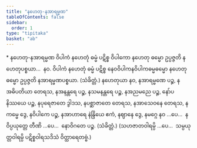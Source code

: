 ```yaml
---
title: "နဟေတု-နအာရမ္မဏ"
tableOfContents: false
sidebar:
  order: 1
type: "tipitaka"
basket: "ab"
---
```



<DynamicBreadcrumb />

<Paragraph type="center">
* နဟေတု-နအာရမ္မဏ
</Paragraph>

<Division number="45">

<Paragraph number="148">
ဝိပါကံ နဟေတုံ ဓမ္မံ ပဋိစ္စ ဝိပါကော နဟေတု ဓမ္မော ဥပ္ပဇ္ဇတိ နဟေတုပစ္စယာ…  နဝ.
</Paragraph>

<Paragraph number="149">
ဝိပါကံ နဟေတုံ ဓမ္မံ ပဋိစ္စ နေဝဝိပါကနဝိပါကဓမ္မဓမ္မော နဟေတု ဓမ္မော ဥပ္ပဇ္ဇတိ နအာရမ္မဏပစ္စယာ. (သံခိတ္တံ.)
</Paragraph>

</Division>
<Division number="46">

<Paragraph number="150">
နဟေတုယာ နဝ, နအာရမ္မဏေ ပဉ္စ, နအဓိပတိယာ တေရသ, နအနန္တရေ ပဉ္စ, နသမနန္တရေ ပဉ္စ, နအညမညေ ပဉ္စ, နော်ပနိဿယေ ပဉ္စ, နပုရေဇာတေ ဒွါဒသ, နပစ္ဆာဇာတေ တေရသ, နအာသေဝနေ တေရသ, နကမ္မေ ဒွေ, နဝိပါကေ ပဉ္စ, နအာဟာရေ နဲန္ဒြိယေ ဧကံ, နဈာနေ ဒွေ, နမဂ္ဂေ နဝ …ပေ…  နဝိပ္ပယုတ္တေ တီဏိ …ပေ…  နောဝိဂတေ ပဉ္စ. (သံခိတ္တံ.)
</Paragraph>

<Paragraph number="151">
(သဟဇာတဝါရမ္ပိ …ပေ…  သမ္ပယုတ္တဝါရမ္ပိ ပဋိစ္စဝါရသဒိသံ ဝိတ္ထာရေတဗ္ဗံ.)
</Paragraph>
</Division>